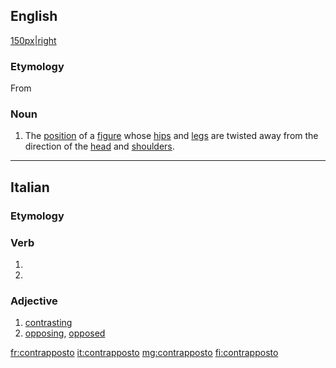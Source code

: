 ==English==
{{wikipedia}}
[[file:David_von_Michelangelo.jpg|150px|right]]

===Etymology===
From {{etyl|it}}

===Noun===
{{en-noun|pl=contrapposto|pl2=contrapposti}}

#{{arts}} The [[position]] of a [[figure]] whose [[hip]]s and [[leg]]s are twisted away from the direction of the [[head]] and [[shoulder]]s.

----

==Italian==

===Etymology===
{{prefix|contra|posto|lang=it}}

===Verb===
{{it-pp|contrappost}}

# {{past participle of|[[contrapporre]]|lang=Italian}}
# {{past participle of|[[contrapporsi]]|lang=Italian}}

===Adjective===
{{it-adj|contrappost}}

# [[contrasting]]
# [[opposing]], [[opposed]]

[[fr:contrapposto]]
[[it:contrapposto]]
[[mg:contrapposto]]
[[fi:contrapposto]]